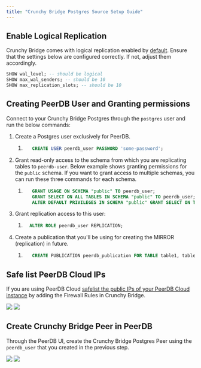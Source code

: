 ```yaml
---
title: "Crunchy Bridge Postgres Source Setup Guide"
---
```


## Enable Logical Replication

Crunchy Bridge comes with logical replication enabled by [default](https://docs.crunchybridge.com/how-to/logical-replication). Ensure that the settings below are configured correctly. If not, adjust them accordingly.

```sql
SHOW wal_level; -- should be logical
SHOW max_wal_senders; -- should be 10
SHOW max_replication_slots; -- should be 10
```

## Creating PeerDB User and Granting permissions

Connect to your Crunchy Bridge Postgres through the `postgres` user and run the below commands:

1. Create a Postgres user exclusively for PeerDB.

    1. ```sql
          CREATE USER peerdb_user PASSWORD 'some-password';
        ```

2. Grant read-only access to the schema from which you are replicating tables to `peerdb-user`. Below example shows granting permissions for the `public` schema. If you want to grant access to multiple schemas, you can run these three commands for each schema.

    1. ```sql
          GRANT USAGE ON SCHEMA "public" TO peerdb_user;
          GRANT SELECT ON ALL TABLES IN SCHEMA "public" TO peerdb_user;
          ALTER DEFAULT PRIVILEGES IN SCHEMA "public" GRANT SELECT ON TABLES TO peerdb_user;
        ```

3. Grant replication access to this user:

    1. ```sql
         ALTER ROLE peerdb_user REPLICATION;
        ```

4. Create a publication that you'll be using for creating the MIRROR (replication) in future.

    1. ```sql
          CREATE PUBLICATION peerdb_publication FOR TABLE table1, table2, table3....;
        ```

<SSHTunnel />

## Safe list PeerDB Cloud IPs

If you are using PeerDB Cloud [safelist the public IPs of your PeerDB Cloud instance](/peerdb-cloud/ip-table) by adding the Firewall Rules in Crunchy Bridge.

<Frame caption="Where to find Firewall Rules in Crunchy Bridge?">
<img src="/images/setup/firewall_rules_crunchy_bridge.png" />
</Frame>

<Frame caption="Add the 3 Firewall Rules for PeerDB Cloud">
<img src="/images/setup/add_firewall_rules_crunchy_bridge.png" />
</Frame>

## Create Crunchy Bridge Peer in PeerDB

Through the PeerDB UI, create the Crunchy Bridge Postgres Peer using the `peerdb_user` that you created in the previous step.

<Frame caption="Create peer drop down">
<img src="/images/setup/create_postgres_peer.png" />
</Frame>

<Frame caption="Create Crunchy Bridge Peer">
<img src="/images/setup/create_crunchy_bridge_peer.png" />
</Frame>


